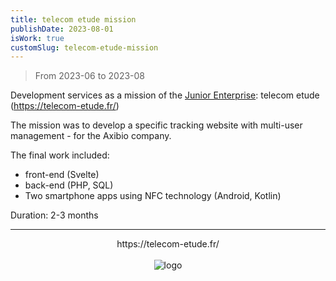 ```yaml
---
title: telecom etude mission
publishDate: 2023-08-01
isWork: true
customSlug: telecom-etude-mission
---
```


> From 2023-06 to 2023-08

Development services as a mission of the [Junior Enterprise](https://en.wikipedia.org/wiki/Junior_enterprise): telecom etude (https://telecom-etude.fr/)

The mission was to develop a specific tracking website with multi-user management - for the Axibio company.

The final work included:

-   front-end (Svelte)
-   back-end (PHP, SQL)
-   Two smartphone apps using NFC technology (Android, Kotlin)

Duration: 2-3 months

---


<div style="text-align: center">
    <div>https://telecom-etude.fr/</div>
    <br />
    <Image src={logo} alt="logo" height={100}/>
</div>

